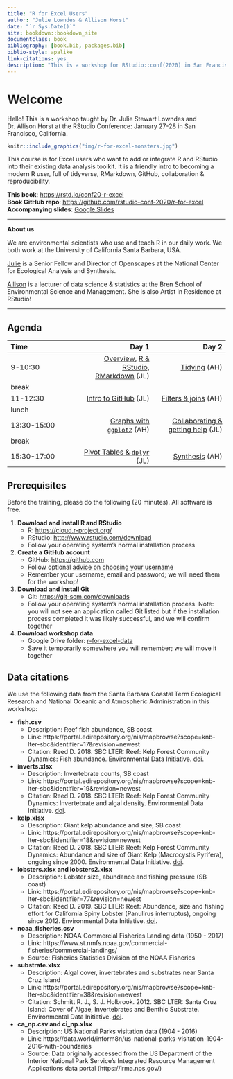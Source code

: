 ```yaml
--- 
title: "R for Excel Users"
author: "Julie Lowndes & Allison Horst"
date: "`r Sys.Date()`"
site: bookdown::bookdown_site
documentclass: book
bibliography: [book.bib, packages.bib]
biblio-style: apalike
link-citations: yes
description: "This is a workshop for RStudio::conf(2020) in San Francisco, California"
---
```


# Welcome {#welcome}

Hello! This is a workshop taught by Dr. Julie Stewart Lowndes and Dr. Allison Horst at the RStudio Conference: January 27-28 in San Francisco, California. 

```r
knitr::include_graphics("img/r-for-excel-monsters.jpg")  
```

This course is for Excel users who want to add or integrate R and RStudio into their existing data analysis toolkit. It is a friendly intro to becoming a modern R user, full of tidyverse, RMarkdown, GitHub, collaboration & reproducibility. 

**This book**: <https://rstd.io/conf20-r-excel>  
**Book GitHub repo**: <https://github.com/rstudio-conf-2020/r-for-excel>  
**Accompanying slides**: [Google Slides](https://docs.google.com/presentation/d/1w9cVzEsdbyZ6vay4UnoTvTWd9t-AO_x06HoVzgAiSFE/edit?usp=sharing)  

---

**About us**

We are environmental scientists who use and teach R in our daily work. We both work at the University of California Santa Barbara, USA. 

[Julie](https://jules32.github.io) is a Senior Fellow and Director of Openscapes at the National Center for Ecological Analysis and Synthesis. 

[Allison](https://allisonhorst.github.io) is a lecturer of data science & statistics at the Bren School of Environmental Science and Management. She is also Artist in Residence at RStudio!

---

<!----
Participants will get hands-on experience working with data across R and Excel, focusing on: data import and export, basic wrangling, visualization, and reporting with RMarkdown. Throughout, we will emphasize conventions and best practices for working reproducibly and collaboratively with data, including naming conventions, documentation, organization, all while “keeping the raw data raw”. Whether you are working in Excel and want to get started in R, already working in R and want tools for working more seamlessly with collaborators who use Excel, or whether you are new to data analysis entirely, this is the course for you! 

If you answer yes to these questions, this course is for you!

- Are you an Excel user who wants to expand your data analysis toolset with R?
- Do you want to bridge analyses between Excel and R, whether working independently or to more easily collaborate with others who use Excel or R? 
- Are you new to data analysis, and looking for a good place to get started?

--->

 <!--- This is going to be fun, because learning R (and friends) is empowering! This training book is written (and always improving) so you can use it as self-paced learning, or it can be used to teach an in-person workshop where the instructor live-codes. Either way, you should do everything hands-on on your own computer as you learn. 

Before you begin, be sure you are all set up: see the prerequisites in Chapter \@ref(overview). --->

## Agenda


|Time       |      Day 1|      Day 2|
|:----------|----------:|----------:|
|9-10:30    |  [Overview](#overview), [R & RStudio, RMarkdown](#rstudio) (JL) |  [Tidying](#tidying) (AH) |
|break      |  | |
|11-12:30   | [Intro to GitHub](#github) (JL) | [Filters & joins](#filters) (AH) |
|lunch      |  ||
|13:30-15:00 | [Graphs with `ggplot2`](#ggplot2) (AH) | [Collaborating & getting help](#collaboration) (JL) |
|break      |  | |
|15:30-17:00 | [Pivot Tables & `dplyr`](#dplyr-pivot-tables) (JL) | [Synthesis](#synthesis) (AH) |


## Prerequisites

Before the training, please do the following (20 minutes). All software is free. 

1. **Download and install R and RStudio**
    - R: <https://cloud.r-project.org/>
    - RStudio: <http://www.rstudio.com/download> 
    - Follow your operating system's normal installation process
1. **Create a GitHub account**
    - GitHub: <https://github.com>
    - Follow optional [advice on choosing your username](https://happygitwithr.com/github-acct.html)
    - Remember your username, email and password; we will need them for the workshop!
1. **Download and install Git**
    - Git: <https://git-scm.com/downloads>
    - Follow your operating system's normal installation process. Note: you will not see an application called Git listed but if the installation process completed it was likely successful, and we will confirm together
1. **Download workshop data** 
    - Google Drive folder: [r-for-excel-data ](https://drive.google.com/drive/folders/1RywSUw8hxETlROdIhLIntxPsZq0tKSdS?usp=sharing)
    - Save it temporarily somewhere you will remember; we will move it together
    
<!---
1. Get comfortable: if you're not in a physical workshop, be set up with two screens if possible. You will be following along in RStudio on your own computer while also watching a virtual training or following this tutorial on your own.
--->

## Data citations

We use the following data from the Santa Barbara Coastal Term Ecological Research and National  Oceanic and Atmospheric Administration in this workshop: 

- **fish.csv**
  - Description: Reef fish abundance, SB coast
  - Link: https://portal.edirepository.org/nis/mapbrowse?scope=knb-lter-sbc&identifier=17&revision=newest
  - Citation: Reed D. 2018. SBC LTER: Reef: Kelp Forest Community Dynamics: Fish abundance. Environmental Data Initiative. [doi](https://doi.org/10.6073/pasta/dbd1d5f0b225d903371ce89b09ee7379).
- **inverts.xlsx**
  - Description: Invertebrate counts, SB coast
  - Link: https://portal.edirepository.org/nis/mapbrowse?scope=knb-lter-sbc&identifier=19&revision=newest
  - Citation: Reed D. 2018. SBC LTER: Reef: Kelp Forest Community Dynamics: Invertebrate and algal density. Environmental Data Initiative. [doi](https://doi.org/10.6073/pasta/748ee568669ca2b740e9b8f5f8a085d8). 
- **kelp.xlsx**
  - Description: Giant kelp abundance and size, SB coast
  - Link: https://portal.edirepository.org/nis/mapbrowse?scope=knb-lter-sbc&identifier=18&revision=newest                        
  - Citation: Reed D. 2018. SBC LTER: Reef: Kelp Forest Community Dynamics: Abundance and size of Giant Kelp (Macrocystis Pyrifera), ongoing since 2000. Environmental Data Initiative. [doi](https://doi.org/10.6073/pasta/dea56e02127161194626f97c8b6118e8). 
- **lobsters.xlsx and lobsters2.xlsx**
  - Description: Lobster size, abundance and fishing pressure (SB coast)
  - Link: https://portal.edirepository.org/nis/mapbrowse?scope=knb-lter-sbc&identifier=77&revision=newest
  - Citation: Reed D. 2019. SBC LTER: Reef: Abundance, size and fishing effort for California Spiny Lobster (Panulirus interruptus), ongoing since 2012. Environmental Data Initiative. [doi](https://doi.org/10.6073/pasta/a593a675d644fdefb736750b291579a0). 
- **noaa_fisheries.csv**
  - Description: NOAA Commercial Fisheries Landing data (1950 - 2017)
  - Link: https://www.st.nmfs.noaa.gov/commercial-fisheries/commercial-landings/
  - Source: Fisheries Statistics Division of the NOAA Fisheries
- **substrate.xlsx **
  - Description: Algal cover, invertebrates and substrates near Santa Cruz Island
  - Link: https://portal.edirepository.org/nis/mapbrowse?scope=knb-lter-sbc&identifier=38&revision=newest
  - Citation: Schmitt R. J., S. J. Holbrook. 2012. SBC LTER: Santa Cruz Island: Cover of Algae, Invertebrates and Benthic Substrate. Environmental Data Initiative. [doi](https://doi.org/10.6073/pasta/9ce22c5b70d3e6ef8f0445e6cf782f87). 
- **ca_np.csv and ci_np.xlsx**
  - Description: US National Parks visitation data (1904 - 2016)
  - Link: https://data.world/inform8n/us-national-parks-visitation-1904-2016-with-boundaries
  - Source: Data originally accessed from the US Department of the Interior National Park Service’s Integrated Resource Management Applications data portal (https://irma.nps.gov/)
